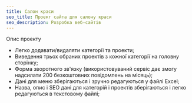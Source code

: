 ```yaml
---
title: Салон краси
seo_title: Проект сайта для салону краси
seo_description: Розробка веб-сайтів
---
```

Опис проекту
- Легко додавати/видаляти категорії та проекти;
- Виведення трьох обраних проектів з кожної категорії на головну сторінку;
- Форма зворотного зв'язку (використовуваний сервіс дає змогу надсилати 200 безкоштовних повідомлень на місяць);
- Дані для меню зберігаються і зручно редагуються у файлі Excel;
- Назва, опис і SEO дані для категорій і проектів зберігаються і легко редагуються в текстовому файлі; 